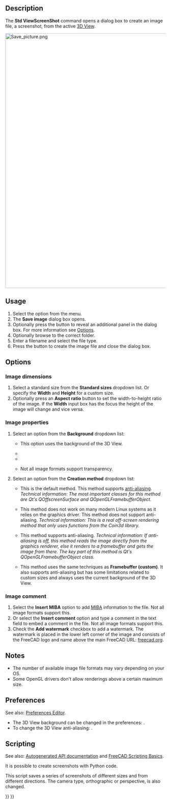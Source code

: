 <languages/>
<translate>

<!--T:18-->
{{Docnav
|[[Std_ViewLoadImage|ViewLoadImage]]
|[[Std_TextDocument|TextDocument]]
|[[Std_Tools_Menu|Std Tools Menu]]
|IconL=Std_ViewLoadImage.svg
|IconR=Std_TextDocument.svg
|IconC=Freecad.svg
}}

<!--T:1-->
{{GuiCommand
|Name=Std ViewScreenShot
|MenuLocation=Tools → Save image...
|Workbenches=All
|SeeAlso=[[Std_Print|Std Print]], [[Std_PrintPdf|Std PrintPdf]], [[Macro_Copy3DViewToClipboard|Macro Copy3DViewToClipboard]], [[Macro_Screen_Wiki|Macro Screen Wiki]], [[Macro_Snip|Macro Snip]]
}}

==Description== <!--T:17-->

<!--T:2-->
The '''Std ViewScreenShot''' command opens a dialog box to create an image file, a screenshot, from the active [[3D_View|3D View]].

</translate>
[[Image:Save_picture.png|800px]]
<translate>
<!--T:19-->
{{Caption|The Save image dialog box after pressing the Extended button}}

==Usage== <!--T:14-->

<!--T:15-->
# Select the {{MenuCommand|Tools → [[Image:Std_ViewScreenShot.svg|16px]] Save image...}} option from the menu.
# The '''Save image''' dialog box opens.
# Optionally press the {{Button|Extended}} button to reveal an additional panel in the dialog box. For more information see [[#Options|Options]].
# Optionally browse to the correct folder.
# Enter a filename and select the file type.
# Press the {{Button|Save}} button to create the image file and close the dialog box.

==Options== <!--T:16-->

===Image dimensions=== <!--T:20-->

<!--T:21-->
# Select a standard size from the '''Standard sizes''' dropdown list. Or specify the '''Width''' and '''Height''' for a custom size.
# Optionally press an '''Aspect ratio''' button to set the width-to-height ratio of the image. If the '''Width''' input box has the focus the height of the image will change and vice versa.

===Image properties=== <!--T:22-->

<!--T:23-->
# Select an option from the '''Background''' dropdown list:
#* {{Value|Current}} This option uses the background of the 3D View.
#* {{Value|White}}
#* {{Value|Black}}
#* {{Value|Transparent}} Not all image formats support transparency.
# Select an option from the '''Creation method''' dropdown list:
#* {{Value|Offscreen (New)}} This is the default method. This method supports [https://en.wikipedia.org/wiki/Multisample_anti-aliasing anti-aliasing]. ''Technical information: The most important classes for this method are Qt's QOffscreenSurface and QOpenGLFramebufferObject.''
#* {{Value|Offscreen (Old)}} This method does not work on many modern Linux systems as it relies on the graphics driver. This method does not support anti-aliasing. ''Technical information: This is a real off-screen rendering method that only uses functions from the Coin3d library.''
#* {{Value|Framebuffer (custom)}} This method supports anti-aliasing. ''Technical information: If anti-aliasing is off, this method reads the image directly from the graphics renderer, else it renders to a framebuffer and gets the image from there. The key part of this method is Qt's QOpenGLFramebufferObject class.''
#* {{Value|Framebuffer (as is)}} This method uses the same techniques as '''Framebuffer (custom)'''. It also supports anti-aliasing but has some limitations related to custom sizes and always uses the current background of the 3D View.

===Image comment=== <!--T:24-->

<!--T:25-->
# Select the '''Insert MIBA''' option to add [http://juergen-riegel.net/Miba/ MIBA] information to the file. Not all image formats support this.
# Or select the '''Insert comment''' option and type a comment in the text field to embed a comment in the file. Not all image formats support this.
# Check the '''Add watermark''' checkbox to add a watermark. The watermark is placed in the lower left corner of the image and consists of the FreeCAD logo and name above the main FreeCAD URL: [https://freecad.org freecad.org].

==Notes== <!--T:26-->

<!--T:27-->
* The number of available image file formats may vary depending on your OS.
* Some OpenGL drivers don't allow renderings above a certain maximum size.

==Preferences== <!--T:28-->

<!--T:34-->
See also: [[Preferences_Editor|Preferences Editor]].

<!--T:29-->
* The 3D View background can be changed in the preferences: {{MenuCommand|Edit → Preferences → Display → Colors → Background color}}.
* To change the 3D View anti-aliasing: {{MenuCommand|Edit → Preferences → Display → 3D View → Rendering → Anti-Aliasing}}.

==Scripting== <!--T:30-->

<!--T:35-->
See also: [https://freecad.github.io/SourceDoc/ Autogenerated API documentation] and [[FreeCAD_Scripting_Basics|FreeCAD Scripting Basics]].

<!--T:31-->
It is possible to create screenshots with Python code.

</translate>
{{Code|code=
Gui.ActiveDocument.ActiveView.saveImage("D:/temp/test.png", 1656, 783, "Current")
}}
<translate>

<!--T:32-->
This script saves a series of screenshots of different sizes and from different directions. The camera type, orthographic or perspective, is also changed.

</translate>
{{Code|code=
import FreeCADGui as Gui
import Part

out_dir = "D:/temp/"
name = "Blade"
view = Gui.ActiveDocument.ActiveView

# Create images with different Views, Cameras and sizes
for p in ["PerspectiveCamera", "OrthographicCamera"]:
    Gui.SendMsgToActiveView(p)
    for f in ["ViewAxo", "ViewFront", "ViewTop"]:
        Gui.SendMsgToActiveView(f)
        for x, y in [[500, 500], [1000, 3000], [3000, 1000], [3000, 3000], [8000, 8000]]:
            view.saveImage(out_dir + name + "_" + p + "_" + f + "_" + str(x) + "_" + str(y) + ".jpg", x, y, "White")
            view.saveImage(out_dir + name + "_" + p + "_" + f + "_" + str(x) + "_" + str(y) + ".png", x, y, "Transparent")

# Close active document
App.closeDocument(App.ActiveDocument.Name)
}}
<translate>


<!--T:33-->
{{Docnav
|[[Std_ViewLoadImage|ViewLoadImage]]
|[[Std_TextDocument|TextDocument]]
|[[Std_Tools_Menu|Std Tools Menu]]
|IconL=Std_ViewLoadImage.svg
|IconR=Std_TextDocument.svg
|IconC=Freecad.svg
}}

</translate>
{{Std_Base_navi{{#translation:}}}}
{{Userdocnavi{{#translation:}}}}